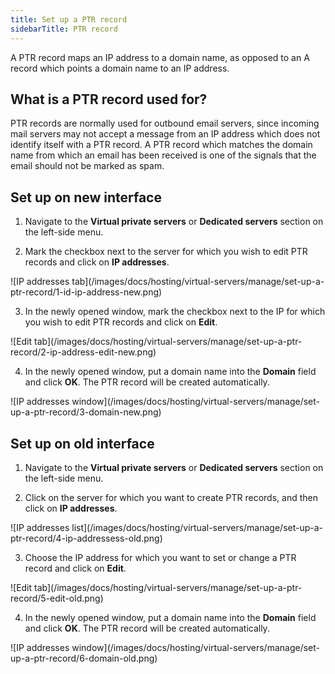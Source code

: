 ---
title: Set up a PTR record
sidebarTitle: PTR record
---

A PTR record maps an IP address to a domain name, as opposed to an A record which points a domain name to an IP address.

## What is a PTR record used for?

PTR records are normally used for outbound email servers, since incoming mail servers may not accept a message from an IP address which does not identify itself with a PTR record. A PTR record which matches the domain name from which an email has been received is one of the signals that the email should not be marked as spam.

## Set up on new interface

  1. Navigate to the **Virtual private servers** or **Dedicated servers** section on the left-side menu.

  2. Mark the checkbox next to the server for which you wish to edit PTR records and click on **IP addresses**.



<Frame>![IP addresses tab](/images/docs/hosting/virtual-servers/manage/set-up-a-ptr-record/1-id-ip-address-new.png)</Frame>



  3. In the newly opened window, mark the checkbox next to the IP for which you wish to edit PTR records and click on **Edit**.


<Frame>![Edit tab](/images/docs/hosting/virtual-servers/manage/set-up-a-ptr-record/2-ip-address-edit-new.png)</Frame>



  4. In the newly opened window, put a domain name into the **Domain** field and click **OK**. The PTR record will be created automatically.


<Frame>![IP addresses window](/images/docs/hosting/virtual-servers/manage/set-up-a-ptr-record/3-domain-new.png)</Frame>



## Set up on old interface

  1. Navigate to the **Virtual private servers** or **Dedicated servers** section on the left-side menu.

  2. Click on the server for which you want to create PTR records, and then click on **IP addresses**.



<Frame>![IP addresses list](/images/docs/hosting/virtual-servers/manage/set-up-a-ptr-record/4-ip-addressess-old.png)</Frame>



  3. Choose the IP address for which you want to set or change a PTR record and click on **Edit**.


<Frame>![Edit tab](/images/docs/hosting/virtual-servers/manage/set-up-a-ptr-record/5-edit-old.png)</Frame>



  4. In the newly opened window, put a domain name into the **Domain** field and click **OK**. The PTR record will be created automatically.


<Frame>![IP addresses window](/images/docs/hosting/virtual-servers/manage/set-up-a-ptr-record/6-domain-old.png)</Frame>